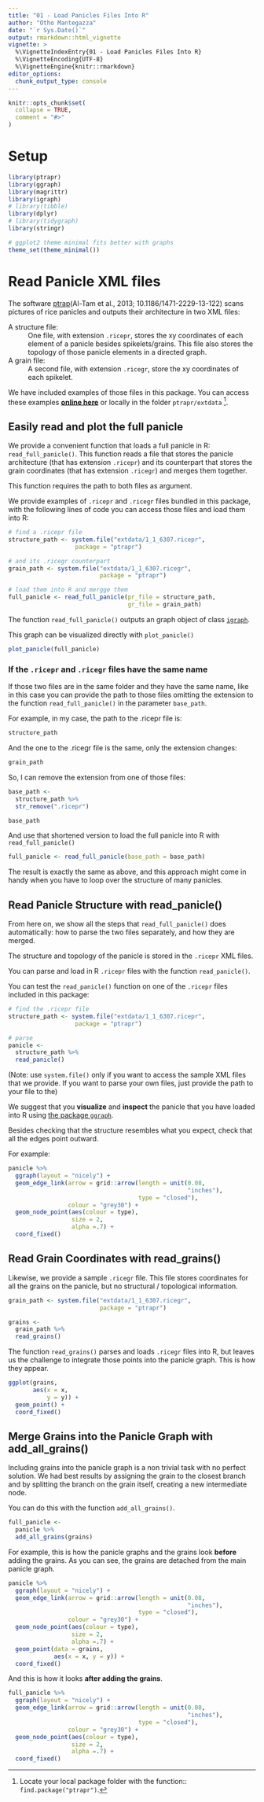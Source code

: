 ```yaml
---
title: "01 - Load Panicles Files Into R"
author: "Otho Mantegazza"
date: "`r Sys.Date()`"
output: rmarkdown::html_vignette
vignette: >
  %\VignetteIndexEntry{01 - Load Panicles Files Into R}
  %\VignetteEncoding{UTF-8}
  %\VignetteEngine{knitr::rmarkdown}
editor_options: 
  chunk_output_type: console
---
```


```r
knitr::opts_chunk$set(
  collapse = TRUE,
  comment = "#>"
)
```

# Setup

```r
library(ptrapr)
library(ggraph)
library(magrittr)
library(igraph)
# library(tibble)
library(dplyr)
# library(tidygraph)
library(stringr)

# ggplot2 theme minimal fits better with graphs
theme_set(theme_minimal())
```


# Read Panicle XML files

The software [ptrap](https://bioinfo.ird.fr/index.php/resources/49-uncategorised/102-p-trap)(Al-Tam et al., 2013; 10.1186/1471-2229-13-122) scans pictures of rice panicles and outputs their architecture in two XML files:

A structure file:
: One file, with extension `.ricepr`, stores the xy coordinates of each
  element of a panicle besides spikelets/grains.
  This file also stores the topology of those panicle elements in a
  directed graph.
  
A grain file:
: A second file, with extension `.ricegr`, store the xy coordinates of each spikelet.

We have included examples of those files in this package. You can access these examples [**online here**](https://github.com/othomantegazza/ptrapr) or locally in the folder `ptrapr/extdata` [^find.package].

[^find.package]: Locate your local package folder with the function:: `find.package("ptrapr")`.

## Easily read and plot the full panicle

We provide a convenient function that loads a full panicle in R: `read_full_panicle()`. This function reads a file that stores the panicle architecture (that has extension `.ricepr`) and its counterpart that stores the grain coordinates (that has extension `.ricegr`) and merges them together.

This function requires the path to both files as argument. 

We provide examples of `.ricepr` and `.ricegr` files bundled in this package, with the following lines of code you can access those files and load them into R:

```r
# find a .ricepr file
structure_path <- system.file("extdata/1_1_6307.ricepr", 
                   package = "ptrapr") 

# and its .ricegr counterpart
grain_path <- system.file("extdata/1_1_6307.ricegr",
                          package = "ptrapr")

# load them into R and mergge them
full_panicle <- read_full_panicle(pr_file = structure_path,
                                  gr_file = grain_path)
```

The function `read_full_panicle()` outputs an graph object of class [`igraph`](https://igraph.org/r/).

This graph can be visualized directly with `plot_panicle()`

```r
plot_panicle(full_panicle)
```

### If the `.ricepr` and `.ricegr` files have the same name

If those two files are in the same folder and they have the same name, like in this case you can provide the path to those files omitting the extension to the function `read_full_panicle()` in the parameter `base_path`.

For example, in my case, the path to the .ricepr file is:

```r
structure_path
```

And the one to the .ricegr file is the same, only the extension changes:

```r
grain_path
```

So, I can remove the extension from one of those files:

```r
base_path <- 
  structure_path %>% 
  str_remove(".ricepr")

base_path
```

And use that shortened version to load the full panicle into R with `read_full_panicle()`

```r
full_panicle <- read_full_panicle(base_path = base_path)
```

The result is exactly the same as above, and this approach might come in handy when you have to loop over the structure of many panicles.

## Read Panicle Structure with read_panicle()

From here on, we show all the steps that `read_full_panicle()` does automatically: how to parse the two files separately, and how they are merged.

The structure and topology of the panicle is stored in the `.ricepr` XML files.

You can parse and load in R `.ricepr` files with the function `read_panicle()`.

You can test the `read_panicle()` function on one of the `.ricepr` files included in this package:

```r
# find the .ricepr file
structure_path <- system.file("extdata/1_1_6307.ricepr", 
                   package = "ptrapr") 

# parse
panicle <-
  structure_path %>% 
  read_panicle()
```

(Note: use `system.file()` only if you want to access the sample XML files that
we provide. If you want to parse your own files, just provide the path to your file to the)

We suggest that you **visualize** and **inspect** the panicle that you have loaded into R using [the package `ggraph`](https://www.ggplot2-exts.org/ggraph.html).

Besides checking that the structure resembles what you expect, check that all the edges point outward.

For example:

```r
panicle %>% 
  ggraph(layout = "nicely") + 
  geom_edge_link(arrow = grid::arrow(length = unit(0.08,
                                                   "inches"),
                                     type = "closed"),
                 colour = "grey30") +
  geom_node_point(aes(colour = type),
                  size = 2,
                  alpha =.7) +
  coord_fixed()
```

## Read Grain Coordinates with read_grains()

Likewise, we provide a sample `.ricegr` file. This file stores coordinates for all the grains on the panicle, but no structural / topological information.

```r
grain_path <- system.file("extdata/1_1_6307.ricegr",
                          package = "ptrapr")

grains <- 
  grain_path %>%
  read_grains()
```

The function `read_grains()` parses and loads `.ricegr` files into R, but leaves us the challenge to integrate those points into the panicle graph. This is how they appear.

```r
ggplot(grains,
       aes(x = x,
           y = y)) +
  geom_point() +
  coord_fixed()
```

## Merge Grains into the Panicle Graph with add_all_grains()

Including grains into the panicle graph is a non trivial task with no perfect solution. We had best results by assigning the grain to the closest branch and by splitting the branch on the grain itself, creating a new intermediate node.

You can do this with the function `add_all_grains()`. 

```r
full_panicle <- 
  panicle %>%
  add_all_grains(grains)
```

For example, this is how the panicle graphs and the grains look **before** adding the grains. As you can see, the grains are detached from the main panicle graph.

```r
panicle %>% 
  ggraph(layout = "nicely") + 
  geom_edge_link(arrow = grid::arrow(length = unit(0.08,
                                                   "inches"),
                                     type = "closed"),
                 colour = "grey30") +
  geom_node_point(aes(colour = type),
                  size = 2,
                  alpha =.7) +
  geom_point(data = grains,
             aes(x = x, y = y)) +
  coord_fixed()
```

And this is how it looks **after adding the grains**.

```r
full_panicle %>%
  ggraph(layout = "nicely") + 
  geom_edge_link(arrow = grid::arrow(length = unit(0.08,
                                                   "inches"),
                                     type = "closed"),
                 colour = "grey30") +
  geom_node_point(aes(colour = type),
                  size = 2,
                  alpha =.7) +
  coord_fixed() 
```

